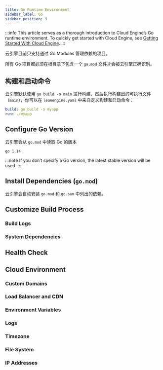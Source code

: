 ```yaml
---
title: Go Runtime Environment
sidebar_label: Go
sidebar_position: 9
---
```



:::info
This article serves as a thorough introduction to Cloud Engine’s Go runtime environment. To quickly get started with Cloud Engine, see [Getting Started With Cloud Engine](/sdk/engine/deploy/getting-started).
:::

云引擎目前只支持通过 Go Modules 管理依赖的项目。

所有 Go 项目都必须在根目录下包含一个 `go.mod` 文件才会被云引擎正确识别。

## 构建和启动命令

云引擎默认使用 `go build -o main` 进行构建，然后执行构建出的可执行文件（`main`），你可以在 `leanengine.yaml` 中来自定义构建和启动命令：

```yaml title='leanengine.yaml'
build: go build -o myapp
run: ./myapp
```

## Configure Go Version

云引擎会从 `go.mod` 中读取 Go 的版本

```plain title='go.mod'
go 1.14
```

:::note
If you don’t specify a Go version, the latest stable version will be used.
:::

## Install Dependencies (`go.mod`)

云引擎会自动安装 `go.mod` 和 `go.sum` 中列出的依赖。

## Customize Build Process

<BuildingScripts />

### Build Logs

<BuildingBuildLogs />

### System Dependencies

<BuildingSystemDependencies />

## Health Check

<CloudHealthCheck />

## Cloud Environment

### Custom Domains

<CloudCustomDomain />

### Load Balancer and CDN

<CloudLoadBalancer only="go" />

### Environment Variables

<CloudEnvironments />

### Logs

<CloudLogs only="go" />

### Timezone

<CloudTimezone />

### File System

<CloudFilesystem />

### IP Addresses

<CloudInternetAddress />
